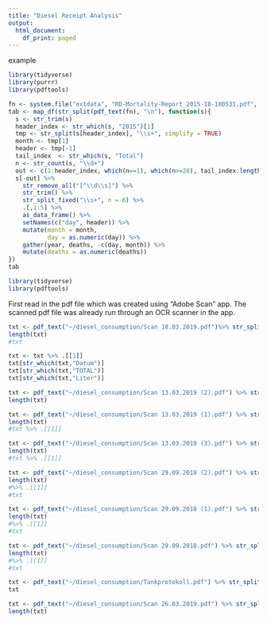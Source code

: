 ```yaml
---
title: "Diesel Receipt Analysis"
output:
  html_document:
    df_print: paged
---
```


example
```r
library(tidyverse)
library(purrr)
library(pdftools)

fn <- system.file("extdata", "RD-Mortality-Report_2015-18-180531.pdf", package="dslabs")
tab <- map_df(str_split(pdf_text(fn), "\n"), function(s){
  s <- str_trim(s)
  header_index <- str_which(s, "2015")[1]
  tmp <- str_split(s[header_index], "\\s+", simplify = TRUE)
  month <- tmp[1]
  header <- tmp[-1]
  tail_index  <- str_which(s, "Total")
  n <- str_count(s, "\\d+")
  out <- c(1:header_index, which(n==1), which(n>=28), tail_index:length(s))
  s[-out] %>%
    str_remove_all("[^\\d\\s]") %>%
    str_trim() %>%
    str_split_fixed("\\s+", n = 6) %>%
    .[,1:5] %>%
    as_data_frame() %>% 
    setNames(c("day", header)) %>%
    mutate(month = month,
           day = as.numeric(day)) %>%
    gather(year, deaths, -c(day, month)) %>%
    mutate(deaths = as.numeric(deaths))
})
tab
```


```r
library(tidyverse)
library(pdftools)
```

First read in the pdf file which was created using "Adobe Scan" app.
The scanned pdf file was already run through an OCR scanner in the app.

```r
txt <- pdf_text("~/diesel_consumption/Scan 18.03.2019.pdf")%>% str_split("\n") #%>% .[[1]]
length(txt)
#txt 
```


```r
txt <- txt %>% .[[1]]
txt[str_which(txt,"Datum")]
txt[str_which(txt,"TOTAL")]
txt[str_which(txt,"Liter")]
```

```r
txt <- pdf_text("~/diesel_consumption/Scan 13.03.2019 (2).pdf") %>% str_split("\n")# %>% .[[1]]
length(txt)
```

```r
txt <- pdf_text("~/diesel_consumption/Scan 13.03.2019 (1).pdf") %>% str_split("\n") 
length(txt)
#txt %>% .[[1]]
```
```r
txt <- pdf_text("~/diesel_consumption/Scan 13.03.2019 (3).pdf") %>% str_split("\n") 
length(txt)
#txt %>% .[[1]]
```

```r
txt <- pdf_text("~/diesel_consumption/Scan 29.09.2018 (2).pdf") %>% str_split("\n") 
length(txt)
#%>% .[[1]]
#txt 
```

```r
txt <- pdf_text("~/diesel_consumption/Scan 29.09.2018 (1).pdf") %>% str_split("\n") 
length(txt)
#%>% .[[1]]
#txt 
```

```r
txt <- pdf_text("~/diesel_consumption/Scan 29.09.2018.pdf") %>% str_split("\n") 
length(txt)
#%>% .[[1]]
#txt 
```


```r
txt <- pdf_text("~/diesel_consumption/Tankprotokoll.pdf") %>% str_split("\n") %>% .[[1]]
txt 
```

```r
txt <- pdf_text("~/diesel_consumption/Scan 26.03.2019.pdf") %>% str_split("\n") 
length(txt)
```

